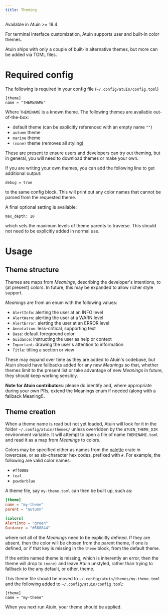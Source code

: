 ```yaml
---
title: Theming
---
```


Available in Atuin >= 18.4

For terminal interface customization, Atuin supports user and built-in color themes.

Atuin ships with only a couple of built-in alternative themes, but more can be added via TOML files.

# Required config

The following is required in your config file (`~/.config/atuin/config.toml`)

```
[theme]
name = "THEMENAME"
```

Where `THEMENAME` is a known theme. The following themes are available out-of-the-box:

* default theme (can be explicitly referenced with an empty name `""`)
* `autumn` theme
* `marine` theme
* `(none)` theme (removes all styling)

These are present to ensure users and developers can try out theming, but in general, you
will need to download themes or make your own.

If you are writing your own themes, you can add the following line to get additional output:

```
debug = true
```

to the same config block. This will print out any color names that cannot be parsed from
the requested theme.

A final optional setting is available:

```
max_depth: 10
```

which sets the maximum levels of theme parents to traverse. This should not need to be
explicitly added in normal use.

# Usage

## Theme structure

Themes are maps from *Meanings*, describing the developer's intentions,
to (at present) colors. In future, this may be expanded to allow richer style support.

*Meanings* are from an enum with the following values:

* `AlertInfo`: alerting the user at an INFO level
* `AlertWarn`: alerting the user at a WARN level
* `AlertError`: alerting the user at an ERROR level
* `Annotation`: less-critical, supporting text
* `Base`: default foreground color
* `Guidance`: instructing the user as help or context
* `Important`: drawing the user's attention to information
* `Title`: titling a section or view

These may expand over time as they are added to Atuin's codebase, but Atuin
should have fallbacks added for any new *Meanings* so that, whether themes limit to
the present list or take advantage of new *Meanings* in future, they should
keep working sensibly.

**Note for Atuin contributors**: please do identify and, where appropriate during your own
PRs, extend the Meanings enum if needed (along with a fallback Meaning!).

## Theme creation

When a theme name is read but not yet loaded, Atuin will look for it in the folder
`~/.config/atuin/themes/` unless overridden by the `ATUIN_THEME_DIR` environment
variable. It will attempt to open a file of name `THEMENAME.toml` and read it as a
map from *Meanings* to colors.

Colors may be specified either as names from the [palette](https://ogeon.github.io/docs/palette/master/palette/named/index.html)
crate in lowercase, or as six-character hex codes, prefixed with `#`. For example,
the following are valid color names:

* `#ff0088`
* `teal`
* `powderblue`

A theme file, say `my-theme.toml` can then be built up, such as:

```toml
[theme]
name = "my-theme"
parent = "autumn"

[colors]
AlertInto = "green"
Guidance = "#888844"

```

where not all of the *Meanings* need to be explicitly defined. If they are absent,
then the color will be chosen from the parent theme, if one is defined, or if that
key is missing in the `theme` block, from the default theme.

If the entire named theme is missing, which is inherently an error, then the theme
will drop to `(none)` and leave Atuin unstyled, rather than trying to fallback to
the any default, or other, theme.

This theme file should be moved to `~/.config/atuin/themes/my-theme.toml` and the
following added to `~/.config/atuin/config.toml`:

```
[theme]
name = "my-theme"
```

When you next run Atuin, your theme should be applied.
